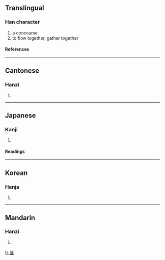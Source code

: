 {{see|汇}}

==Translingual==
===Han character===
{{Han char|rn=22|rad=匚|as=11|sn=13|four=7171<sub>1</sub>|canj=尸水人土 (SEOG)}}
# a concourse
# to flow together, gather together
====References====
{{Han ref|kx=0154.150|dkj=02644|dj=0346.180|hdz=10089.100|uh=532F|ud=21295|bh=B6D7|bd=46807}}
----
==Cantonese==
===Hanzi===
{{yue-hanzi|jyut=|y=wui6}}
# {{defn|Cantonese}}
----
==Japanese==
===Kanji===
{{ja-kanji|grade=|rs=匚11}}
# {{defn|Japanese}} 
====Readings====
{{ja-readings|on=[[わい]] (wai), [[かい]] (kai), [[え]] (e)|kun=[[めぐる]] (meguru)}}
----
==Korean==
===Hanja===
{{ko-hanja|hangeul=회|rv=hoe|mr=hoe}}
# {{defn|Korean}}
----
==Mandarin==
===Hanzi===
{{cmn-hanzi|sim=汇|pin=[[huì]] ([[hui4]]), [[kuì]] ([[kui4]])|wg=hui<sup>4</sup>, k'uei<sup>4</sup>}}
# {{defn|Mandarin}}

[[fr:匯]]